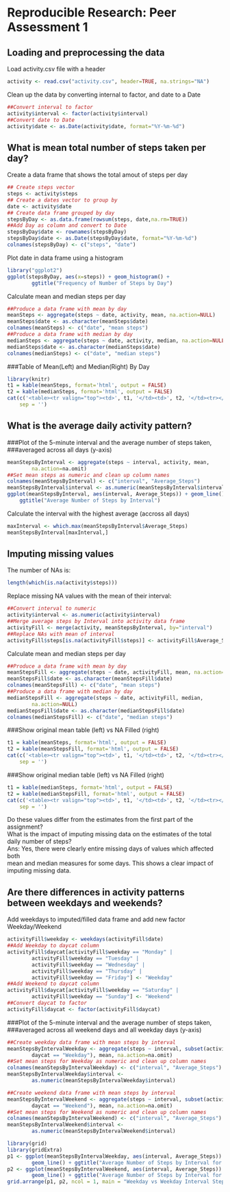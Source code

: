 # Reproducible Research: Peer Assessment 1

## Loading and preprocessing the data
Load activity.csv file with a header
```r
activity <- read.csv("activity.csv", header=TRUE, na.strings="NA")
```

Clean up the data by converting internal to factor, and date to a Date
```r
##Convert interval to factor
activity$interval <- factor(activity$interval)
##Convert date to Date
activity$date <- as.Date(activity$date, format="%Y-%m-%d")
```


## What is mean total number of steps taken per day?
Create a data frame that shows the total amout of steps per day
```r
## Create steps vector
steps <- activity$steps
## Create a dates vector to group by
date <- activity$date
## Create data frame grouped by day
stepsByDay <- as.data.frame(rowsum(steps, date,na.rm=TRUE))
##Add Day as column and convert to Date
stepsByDay$date <- rownames(stepsByDay)
stepsByDay$date <- as.Date(stepsByDay$date, format="%Y-%m-%d")
colnames(stepsByDay) <- c("steps", "date")
```

Plot date in data frame using a histogram
```r
library("ggplot2")
ggplot(stepsByDay, aes(x=steps)) + geom_histogram() +
        ggtitle("Frequency of Number of Steps by Day")
```

Calculate mean and median steps per day
```r
##Produce a data frame with mean by day
meanSteps <- aggregate(steps ~ date, activity, mean, na.action=NULL)
meanSteps$date <- as.character(meanSteps$date)
colnames(meanSteps) <- c("date", "mean steps")
##Produce a data frame with median by day
medianSteps <- aggregate(steps ~ date, activity, median, na.action=NULL)
medianSteps$date <- as.character(medianSteps$date)
colnames(medianSteps) <- c("date", "median steps")
```

###Table of Mean(Left) and Median(Right) By Day
```r
library(knitr)
t1 = kable(meanSteps, format='html', output = FALSE)
t2 = kable(medianSteps, format='html', output = FALSE)
cat(c('<table><tr valign="top"><td>', t1, '</td><td>', t2, '</td><tr></table>'),
    sep = '')
```


## What is the average daily activity pattern?
###Plot  of the 5-minute interval and the average number of steps taken, 
###averaged across all days (y-axis)
```r
meanStepsByInterval <- aggregate(steps ~ interval, activity, mean, 
        na.action=na.omit)
##Set mean steps as numeric and clean up column names
colnames(meanStepsByInterval) <- c("interval", "Average_Steps")
meanStepsByInterval$interval <- as.numeric(meanStepsByInterval$interval)
ggplot(meanStepsByInterval, aes(interval, Average_Steps)) + geom_line() +
    ggtitle("Average Number of Steps by Interval")
```

Calculate the interval with the highest average (accross all days)
```r
maxInterval <- which.max(meanStepsByInterval$Average_Steps)
meanStepsByInterval[maxInterval,]
```

## Imputing missing values

The number of NAs is:
```r
length(which(is.na(activity$steps)))
```

Replace missing NA values with the mean of their interval:
```r
##Convert interval to numeric
activity$interval <- as.numeric(activity$interval)
##Merge average steps by Interval into activity data frame
activityFill <- merge(activity, meanStepsByInterval, by="interval")
##Replace NAs with mean of interval
activityFill$steps[is.na(activityFill$steps)] <- activityFill$Average_Steps
```

Calculate mean and median steps per day
```r
##Produce a data frame with mean by day
meanStepsFill <- aggregate(steps ~ date, activityFill, mean, na.action=NULL)
meanStepsFill$date <- as.character(meanStepsFill$date)
colnames(meanStepsFill) <- c("date", "mean steps")
##Produce a data frame with median by day
medianStepsFill <- aggregate(steps ~ date, activityFill, median, 
        na.action=NULL)
medianStepsFill$date <- as.character(medianStepsFill$date)
colnames(medianStepsFill) <- c("date", "median steps")
```

###Show original mean table (left) vs NA Filled (right)
```r
t1 = kable(meanSteps, format='html', output = FALSE)
t2 = kable(meanStepsFill, format='html', output = FALSE)
cat(c('<table><tr valign="top"><td>', t1, '</td><td>', t2, '</td><tr></table>'),
    sep = '')
```

###Show original median table (left) vs NA Filled (right)
```r
t1 = kable(medianSteps, format='html', output = FALSE)
t2 = kable(medianStepsFill, format='html', output = FALSE)
cat(c('<table><tr valign="top"><td>', t1, '</td><td>', t2, '</td><tr></table>'),
    sep = '')
```
Do these values differ from the estimates from the first part of the assignment?  
What is the impact of imputing missing data on the estimates of the total daily
number of steps?  
Ans: Yes, there were clearly entire missing days of values which affected both  
mean and median measures for some days.  This shows a clear impact of imputing
missing data.


## Are there differences in activity patterns between weekdays and weekends?
Add weekdays to imputed/filled data frame and add new factor Weekday/Weekend
```r
activityFill$weekday <- weekdays(activityFill$date)
##Add Weekday to daycat column
activityFill$daycat[activityFill$weekday == "Monday" | 
        activityFill$weekday == "Tuesday" | 
        activityFill$weekday == "Wednesday" | 
        activityFill$weekday == "Thursday" | 
        activityFill$weekday == "Friday"] <- "Weekday"
##Add Weekend to daycat column
activityFill$daycat[activityFill$weekday == "Saturday" | 
        activityFill$weekday == "Sunday"] <- "Weekend"
##Convert daycat to factor
activityFill$daycat <- factor(activityFill$daycat)
```

###Plot  of the 5-minute interval and the average number of steps taken, 
###averaged across all weekend days and all weekday days (y-axis)
```r
##Create weekday data frame with mean steps by interval
meanStepsByIntervalWeekday <- aggregate(steps ~ interval, subset(activityFill,
        daycat == "Weekday"), mean, na.action=na.omit)
##Set mean steps for Weekday as numeric and clean up column names
colnames(meanStepsByIntervalWeekday) <- c("interval", "Average_Steps")
meanStepsByIntervalWeekday$interval <- 
        as.numeric(meanStepsByIntervalWeekday$interval)

##Create weekend data frame with mean steps by interval
meanStepsByIntervalWeekend <- aggregate(steps ~ interval, subset(activityFill,
        daycat == "Weekend"), mean, na.action=na.omit)
##Set mean steps for Weekend as numeric and clean up column names
colnames(meanStepsByIntervalWeekend) <- c("interval", "Average_Steps")
meanStepsByIntervalWeekend$interval <- 
        as.numeric(meanStepsByIntervalWeekend$interval)

library(grid)
library(gridExtra)
p1 <- ggplot(meanStepsByIntervalWeekday, aes(interval, Average_Steps)) + 
        geom_line() + ggtitle("Average Number of Steps by Interval for Weekday Days")
p2 <- ggplot(meanStepsByIntervalWeekend, aes(interval, Average_Steps)) + 
        geom_line() + ggtitle("Average Number of Steps by Interval for Weekend Days")
grid.arrange(p1, p2, ncol = 1, main = "Weekday vs Weekday Interval Steps")
```